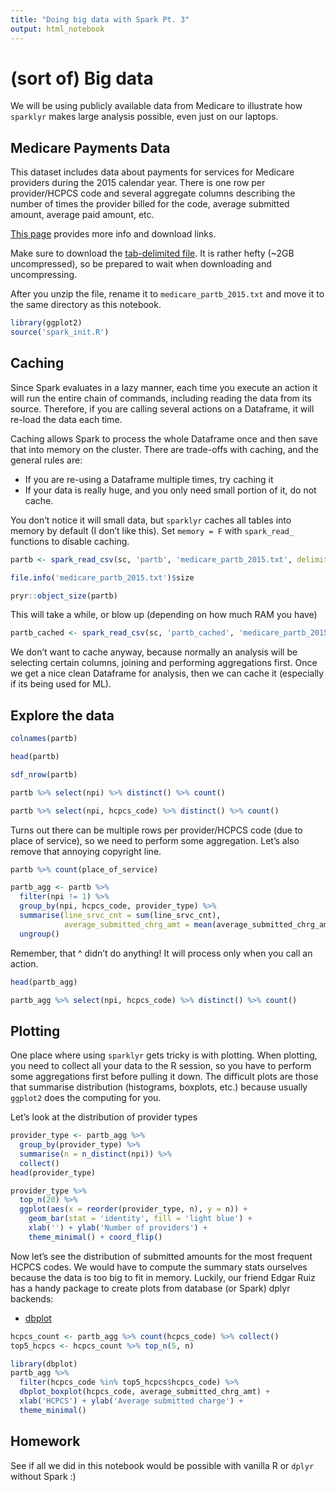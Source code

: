 ```yaml
---
title: "Doing big data with Spark Pt. 3"
output: html_notebook
---
```


# (sort of) Big data

We will be using publicly available data from Medicare to illustrate how `sparklyr` makes large analysis possible, even just on our laptops.

## Medicare Payments Data

This dataset includes data about payments for services for Medicare providers during the 2015 calendar year. There is one row per provider/HCPCS code and several aggregate columns describing the number of times the provider billed for the code, average submitted amount, average paid amount, etc.

[This page](https://www.cms.gov/Research-Statistics-Data-and-Systems/Statistics-Trends-and-Reports/Medicare-Provider-Charge-Data/Physician-and-Other-Supplier2015.html) provides more info and download links. 

Make sure to download the [tab-delimited file](http://www.cms.gov/apps/ama/license.asp?file=http://download.cms.gov/Research-Statistics-Data-and-Systems/Statistics-Trends-and-Reports/Medicare-Provider-Charge-Data/Downloads/Medicare_Provider_Util_Payment_PUF_CY2015.zip). It is rather hefty (~2GB uncompressed), so be prepared to wait when downloading and uncompressing.

After you unzip the file, rename it to `medicare_partb_2015.txt` and move it to the same directory as this notebook.

```r
library(ggplot2)
source('spark_init.R')
```

## Caching

Since Spark evaluates in a lazy manner, each time you execute an action it will run the entire chain of commands, including reading the data from its source. Therefore, if you are calling several actions on a Dataframe, it will re-load the data each time. 

Caching allows Spark to process the whole Dataframe once and then save that into memory on the cluster. There are trade-offs with caching, and the general rules are:

* If you are re-using a Dataframe multiple times, try caching it 
* If your data is really huge, and you only need small portion of it, do not cache. 

You don't notice it will small data, but `sparklyr` caches all tables into memory by default (I don't like this). Set `memory = F` with `spark_read_` functions to disable caching.

```r
partb <- spark_read_csv(sc, 'partb', 'medicare_partb_2015.txt', delimiter = '\t', memory = F)
```

```r
file.info('medicare_partb_2015.txt')$size
```

```r
pryr::object_size(partb)
```

This will take a while, or blow up (depending on how much RAM you have)

```r
partb_cached <- spark_read_csv(sc, 'partb_cached', 'medicare_partb_2015.txt', delimiter = '\t')
```

We don't want to cache anyway, because normally an analysis will be selecting certain columns, joining and performing aggregations first. Once we get a nice clean Dataframe for analysis, then we can cache it (especially if its being used for ML).

## Explore the data

```r
colnames(partb)
```

```r
head(partb)
```

```r
sdf_nrow(partb)
```

```r
partb %>% select(npi) %>% distinct() %>% count()
```

```r
partb %>% select(npi, hcpcs_code) %>% distinct() %>% count()
```

Turns out there can be multiple rows per provider/HCPCS code (due to place of service), so we need to perform some aggregation. Let's also remove that annoying copyright line.

```r
partb %>% count(place_of_service)
```

```r
partb_agg <- partb %>% 
  filter(npi != 1) %>% 
  group_by(npi, hcpcs_code, provider_type) %>% 
  summarise(line_srvc_cnt = sum(line_srvc_cnt),
            average_submitted_chrg_amt = mean(average_submitted_chrg_amt)) %>% 
  ungroup()
```

Remember, that ^ didn't do anything! It will process only when you call an action.

```r
head(partb_agg)
```

```r
partb_agg %>% select(npi, hcpcs_code) %>% distinct() %>% count()
```

## Plotting 

One place where using `sparklyr` gets tricky is with plotting. When plotting, you need to collect all your data to the R session, so you have to perform some aggregations first before pulling it down. The difficult plots are those that summarise distribution (histograms, boxplots, etc.) because usually `ggplot2` does the computing for you.

Let's look at the distribution of provider types

```r
provider_type <- partb_agg %>% 
  group_by(provider_type) %>% 
  summarise(n = n_distinct(npi)) %>% 
  collect()
head(provider_type)
```

```r
provider_type %>% 
  top_n(20) %>% 
  ggplot(aes(x = reorder(provider_type, n), y = n)) +
    geom_bar(stat = 'identity', fill = 'light blue') +
    xlab('') + ylab('Number of providers') + 
    theme_minimal() + coord_flip()
```

Now let's see the distribution of submitted amounts for the most frequent HCPCS codes. We would have to compute the summary stats ourselves because the data is too big to fit in memory. Luckily, our friend Edgar Ruiz has a handy package to create plots from database (or Spark) dplyr backends:

* [dbplot](https://github.com/edgararuiz/dbplot)

```r
hcpcs_count <- partb_agg %>% count(hcpcs_code) %>% collect()
top5_hcpcs <- hcpcs_count %>% top_n(5, n)
```

```r
library(dbplot)
partb_agg %>% 
  filter(hcpcs_code %in% top5_hcpcs$hcpcs_code) %>% 
  dbplot_boxplot(hcpcs_code, average_submitted_chrg_amt) +
  xlab('HCPCS') + ylab('Average submitted charge') + 
  theme_minimal()
```

## Homework

See if all we did in this notebook would be possible with vanilla R or `dplyr` without Spark :)
